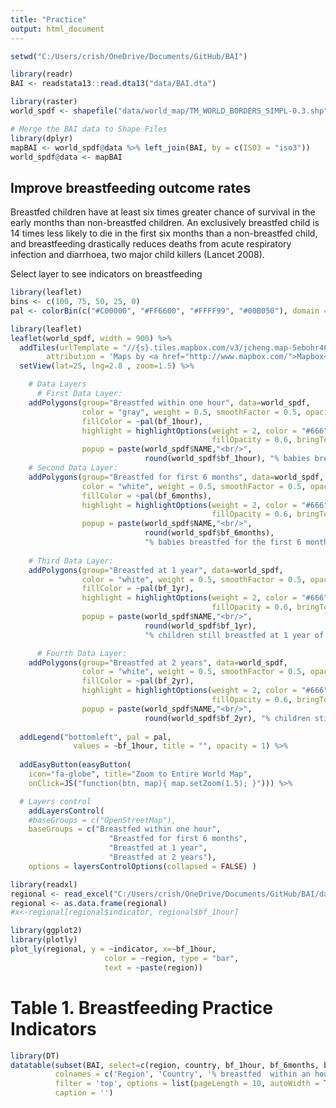 ```yaml
---
title: "Practice"
output: html_document
---
```


```r
setwd("C:/Users/crish/OneDrive/Documents/GitHub/BAI")

library(readr)
BAI <- readstata13::read.dta13("data/BAI.dta")

library(raster)
world_spdf <- shapefile("data/world_map/TM_WORLD_BORDERS_SIMPL-0.3.shp")

# Merge the BAI data to Shape Files
library(dplyr)
mapBAI <- world_spdf@data %>% left_join(BAI, by = c(ISO3 = "iso3"))
world_spdf@data <- mapBAI

```

## Improve breastfeeding outcome rates

Breastfed children have at least six times greater chance of survival in the early months than non-breastfed children.  An exclusively breastfed child is 14 times less likely to die in the first six months than a non-breastfed child, and breastfeeding drastically reduces deaths from acute respiratory infection and diarrhoea, two major child killers (Lancet 2008).

Select layer to see indicators on breastfeeding

```r
library(leaflet)
bins <- c(100, 75, 50, 25, 0)
pal <- colorBin(c("#C00000", "#FF6600", "#FFFF99", "#00B050"), domain = world_spdf$bf_1hour, bins = bins)
```


```r
library(leaflet)
leaflet(world_spdf, width = 900) %>% 
  addTiles(urlTemplate = "//{s}.tiles.mapbox.com/v3/jcheng.map-5ebohr46/{z}/{x}/{y}.png",
        attribution = 'Maps by <a href="http://www.mapbox.com/">Mapbox</a>')  %>% 
  setView(lat=25, lng=2.8 , zoom=1.5) %>%

    # Data Layers
      # First Data Layer: 
    addPolygons(group="Breastfed within one hour", data=world_spdf,
                color = "gray", weight = 0.5, smoothFactor = 0.5, opacity = 1.0, fillOpacity = 1,
                fillColor = ~pal(bf_1hour),
                highlight = highlightOptions(weight = 2, color = "#666", dashArray = "1",
                                             fillOpacity = 0.6, bringToFront = TRUE),
                popup = paste(world_spdf$NAME,"<br/>",
                              round(world_spdf$bf_1hour), "% babies breastfed within one hour", "<br/>")) %>%
    # Second Data Layer:
    addPolygons(group="Breastfed for first 6 months", data=world_spdf,
                color = "white", weight = 0.5, smoothFactor = 0.5, opacity = 1.0, fillOpacity = 1,
                fillColor = ~pal(bf_6months),
                highlight = highlightOptions(weight = 2, color = "#666", dashArray = "1",
                                             fillOpacity = 0.6, bringToFront = TRUE),
                popup = paste(world_spdf$NAME,"<br/>",
                              round(world_spdf$bf_6months), 
                              "% babies breastfed for the first 6 months", "<br/>")) %>%
  
    # Third Data Layer:
    addPolygons(group="Breastfed at 1 year", data=world_spdf,
                color = "white", weight = 0.5, smoothFactor = 0.5, opacity = 1.0, fillOpacity = 1,
                fillColor = ~pal(bf_1yr),
                highlight = highlightOptions(weight = 2, color = "#666", dashArray = "1",
                                             fillOpacity = 0.6, bringToFront = TRUE),
                popup = paste(world_spdf$NAME,"<br/>",
                              round(world_spdf$bf_1yr), 
                              "% children still breastfed at 1 year of age", "<br/>")) %>%

      # Fourth Data Layer:
    addPolygons(group="Breastfed at 2 years", data=world_spdf,
                color = "white", weight = 0.5, smoothFactor = 0.5, opacity = 1.0, fillOpacity = 1,
                fillColor = ~pal(bf_2yr),
                highlight = highlightOptions(weight = 2, color = "#666", dashArray = "1",
                                             fillOpacity = 0.6, bringToFront = TRUE),
                popup = paste(world_spdf$NAME,"<br/>",
                              round(world_spdf$bf_2yr), "% children still breastfed at 2 years of age", "<br/>")) %>%
  
  addLegend("bottomleft", pal = pal, 
              values = ~bf_1hour, title = "", opacity = 1) %>%
  
  addEasyButton(easyButton(
    icon="fa-globe", title="Zoom to Entire World Map",
    onClick=JS("function(btn, map){ map.setZoom(1.5); }"))) %>%

  # Layers control
    addLayersControl(
    #baseGroups = c("OpenStreetMap"),
    baseGroups = c("Breastfed within one hour", 
                      "Breastfed for first 6 months", 
                      "Breastfed at 1 year", 
                      "Breastfed at 2 years"),
    options = layersControlOptions(collapsed = FALSE) )
```




```r
library(readxl)
regional <- read_excel("C:/Users/crish/OneDrive/Documents/GitHub/BAI/data/regional.xlsx")
regional <- as.data.frame(regional)
#x<-regional[regional$indicator, regional$bf_1hour]

library(ggplot2)
library(plotly) 
plot_ly(regional, y = ~indicator, x=~bf_1hour, 
                     color = ~region, type = "bar",
                     text = ~paste(region))
```



# Table 1. Breastfeeding Practice Indicators

```r

library(DT)
datatable(subset(BAI, select=c(region, country, bf_1hour, bf_6months, bf_1yr, bf_2yr)), 
          colnames = c('Region', 'Country', '% breastfed  within an hour of birth', '% breastfed  exclusively for 6 months', '% breastfed at 1 year old', '% breastfed at 2 yrs old'), 
          filter = 'top', options = list(pageLength = 10, autoWidth = TRUE),
          caption = '')
```

